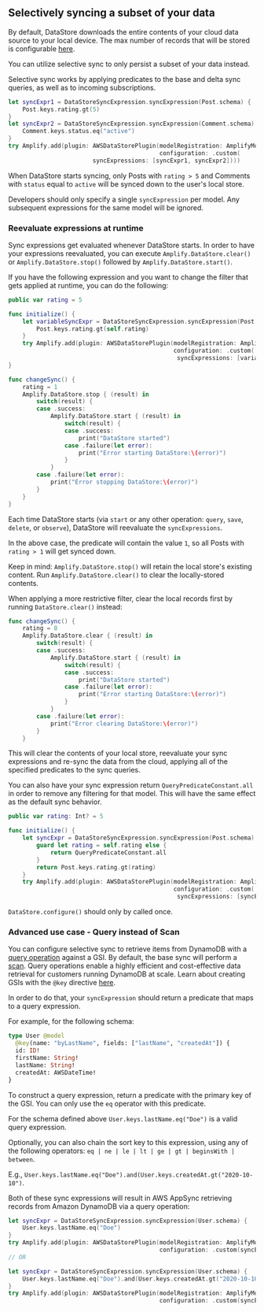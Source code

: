 ## Selectively syncing a subset of your data

By default, DataStore downloads the entire contents of your cloud data source to your local device.
The max number of records that will be stored is configurable [here](/lib/datastore/conflict).

You can utilize selective sync to only persist a subset of your data instead.

Selective sync works by applying predicates to the base and delta sync queries, as well as to incoming subscriptions.

```swift
let syncExpr1 = DataStoreSyncExpression.syncExpression(Post.schema) {
    Post.keys.rating.gt(5)
}
let syncExpr2 = DataStoreSyncExpression.syncExpression(Comment.schema) {
    Comment.keys.status.eq("active")
}
try Amplify.add(plugin: AWSDataStorePlugin(modelRegistration: AmplifyModels(),
                                           configuration: .custom(
					    syncExpressions: [syncExpr1, syncExpr2])))
```

When DataStore starts syncing, only Posts with `rating > 5` and Comments with `status` equal to `active` will be synced down to the user's local store.

<Callout>

Developers should only specify a single `syncExpression` per model. Any subsequent expressions for the same model will be ignored.

</Callout>

### Reevaluate expressions at runtime
Sync expressions get evaluated whenever DataStore starts.
In order to have your expressions reevaluated, you can execute `Amplify.DataStore.clear()` or `Amplify.DataStore.stop()` followed by `Amplify.DataStore.start()`.

If you have the following expression and you want to change the filter that gets applied at runtime, you can do the following:

```swift
public var rating = 5

func initialize() {
    let variableSyncExpr = DataStoreSyncExpression.syncExpression(Post.schema) {
        Post.keys.rating.gt(self.rating)
    }
    try Amplify.add(plugin: AWSDataStorePlugin(modelRegistration: AmplifyModels(),
                                               configuration: .custom(
                                                syncExpressions: [variableSyncExpr])))
}

func changeSync() {
    rating = 1
    Amplify.DataStore.stop { (result) in
        switch(result) {
        case .success:
            Amplify.DataStore.start { (result) in
                switch(result) {
                case .success:
                    print("DataStore started")
                case .failure(let error):
                    print("Error starting DataStore:\(error)")
                }
            }
        case .failure(let error):
            print("Error stopping DataStore:\(error)")
        }
    }      
}
```
Each time DataStore starts (via `start` or any other operation: `query`, `save`, `delete`, or `observe`), DataStore will reevaluate the `syncExpressions`.

In the above case, the predicate will contain the value `1`, so all Posts with `rating > 1` will get synced down.

Keep in mind: `Amplify.DataStore.stop()` will retain the local store's existing content. Run `Amplify.DataStore.clear()` to clear the locally-stored contents.

<Callout>

When applying a more restrictive filter, clear the local records first by running `DataStore.clear()` instead:

</Callout>

```swift
func changeSync() {
    rating = 8
    Amplify.DataStore.clear { (result) in
        switch(result) {
        case .success:
            Amplify.DataStore.start { (result) in
                switch(result) {
                case .success:
                    print("DataStore started")
                case .failure(let error):
                    print("Error starting DataStore:\(error)")
                }
            }
        case .failure(let error):
            print("Error clearing DataStore:\(error)")
        }
    }    
```

This will clear the contents of your local store, reevaluate your sync expressions and re-sync the data from the cloud, applying all of the specified predicates to the sync queries.

You can also have your sync expression return `QueryPredicateConstant.all` in order to remove any filtering for that model. This will have the same effect as the default sync behavior.

```swift
public var rating: Int? = 5

func initialize() {
    let syncExpr = DataStoreSyncExpression.syncExpression(Post.schema) {
        guard let rating = self.rating else {
            return QueryPredicateConstant.all
        }
        return Post.keys.rating.gt(rating)
    }
    try Amplify.add(plugin: AWSDataStorePlugin(modelRegistration: AmplifyModels(),
                                               configuration: .custom(
                                                syncExpressions: [syncExpr])))
```

<Callout warning>

`DataStore.configure()` should only by called once.

</Callout>

### Advanced use case - Query instead of Scan
You can configure selective sync to retrieve items from DynamoDB with a [query operation](https://docs.aws.amazon.com/amazondynamodb/latest/developerguide/Query.html) against a GSI. By default, the base sync will perform a [scan](https://docs.aws.amazon.com/amazondynamodb/latest/developerguide/Scan.html). Query operations enable a highly efficient and cost-effective data retrieval for customers running DynamoDB at scale. Learn about creating GSIs with the `@key` directive [here](https://docs.amplify.aws/cli/graphql-transformer/key).

In order to do that, your `syncExpression` should return a predicate that maps to a query expression.

For example, for the following schema:
```graphql
type User @model
  @key(name: "byLastName", fields: ["lastName", "createdAt"]) {
  id: ID!
  firstName: String!
  lastName: String!
  createdAt: AWSDateTime!
}
```

To construct a query expression, return a predicate with the primary key of the GSI. You can only use the `eq` operator with this predicate.

For the schema defined above `User.keys.lastName.eq("Doe")` is a valid query expression.

Optionally, you can also chain the sort key to this expression, using any of the following operators: `eq | ne | le | lt | ge | gt | beginsWith | between`. 

E.g., `User.keys.lastName.eq("Doe").and(User.keys.createdAt.gt("2020-10-10")`.

Both of these sync expressions will result in AWS AppSync retrieving records from Amazon DynamoDB via a query operation:

```swift
let syncExpr = DataStoreSyncExpression.syncExpression(User.schema) {
    User.keys.lastName.eq("Doe")
}
try Amplify.add(plugin: AWSDataStorePlugin(modelRegistration: AmplifyModels(),
                                           configuration: .custom(syncExpressions: [syncExpr])))
// OR

let syncExpr = DataStoreSyncExpression.syncExpression(User.schema) {
    User.keys.lastName.eq("Doe").and(User.keys.createdAt.gt("2020-10-10"))
}
try Amplify.add(plugin: AWSDataStorePlugin(modelRegistration: AmplifyModels(),
                                           configuration: .custom(syncExpressions: [syncExpr])))
```
